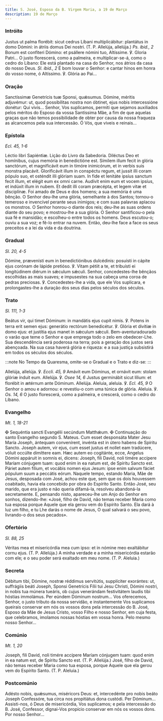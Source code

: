 ```yaml
---
title: S. José, Esposo da B. Virgem Maria, a 19 de Março
description: 19 de Março
---
```


### Intróito

<div class="side-by-side not-content">
  <span>
    Justus ut palma florébit: sicut cedrus Líbani multiplicábitur: plantátus in
    domo Dómini: in átriis domus Dei nostri. (T. P. Allelúja, allelúja.)
    <em>Ps. ibid., 2</em> Bonum est confiteri Dómino: et psállere nómini tuo, Altíssime.
    ℣. Gloria Patri...
  </span>
  <span>
    O justo florescerá, como a palmeira, e multiplicar-se-á, como o cedro do
    Líbano: Ele está plantado na casa do Senhor, nos átrios da casa do nosso
    Deus. <em>Sl. ibid., 2</em> É bom louvar o Senhor: e cantar hinos em honra
    do vosso nome, ó Altíssimo. ℣. Glória ao Pai...
  </span>
</div>

### Oração

<div class="side-by-side not-content">
  <span>
    Sanctíssimæ Genetrícis tuæ Sponsi, quǽsumus. Dómine, méritis adjuvémur: ut,
    quod possibílitas nostra non óbtinet, ejus nobis intercessióne donétur: Qui
    vivis...
  </span>
  <span>
    Senhor, Vos suplicamos, permiti que sejamos auxiliados pelos méritos do
    Esposo da vossa Santíssima Mãe, a fim de que aquelas graças que não temos
    possibilidade de obter por causa da nossa fraqueza as alcancemos pela sua
    intercessão. Ó Vós, que viveis e reinais...
  </span>
</div>

### Epístola

<em>Ecl. 45, 1-6</em>

<div class="side-by-side not-content">
  <span>Léctio libri Sapiéntiæ.</span>
  <span>Lição do Livro da Sabedoria.</span>
  <span>
    Diléctus Deo et homínibus, cujus memória in benedictióne est. Símilem illum
    fecit in glória sanctórum, et magnificávit eum in timóre inimicórum, et in
    verbis suis monstra placávit. Glorificávit illum in conspéctu regum, et
    jussit illi coram pópulo suo, et osténdit illi glóriam suam. In fide et
    lenitáte ipsíus sanctum fecit illum, et elégit eum ex omni carne. Audívit
    enim eum et vocem ipsíus, et indúxit illum in nubem. Et dedit illi coram
    præcépta, et legem vitæ et disciplínæ.
  </span>
  <span>
    Foi amado de Deus e dos homens; a sua memória é uma bênção. O Senhor deu-lhe
    uma glória, semelhante à dos Santos; tornou-o temeroso e invencível perante
    seus inimigos; e com suas palavras aplacou os monstros. O Senhor honrou-o
    diante dos reis; deu-lhe as suas ordens diante do seu povo; e mostrou-lhe a
    sua glória. O Senhor santificou-o pela sua fé e mansidão; e escolheu-o entre
    todos os homens. Deus escutou-o; ouviu a sua voz; e fê-lo entrar na nuvem.
    Então, deu-lhe face a face os seus preceitos e a lei da vida e da doutrina.
  </span>
</div>

### Gradual

<em>Sl. 20, 4-5</em>

<div class="side-by-side not-content">
  <span>
    Dómine, prævenísti eum in benedictiónibus dulcédinis: posuísti in cápite
    ejus corónam de lápide pretióso. ℣. Vitam pétiit a te, et tribuísti ei
    longitúdinem diérum in sǽculum sǽculi.
  </span>
  <span>
    Senhor, concedestes-lhe bênçãos escolhidas as mais suaves; e impusestes na
    sua cabeça uma coroa de pedras preciosas. ℣. Concedestes-lhe a vida, que ele
    Vos suplicara, e prolongastes-lhe a duração dos seus dias pelos séculos dos
    séculos.
  </span>
</div>

### Trato

<em>Sl. 111, 1-3</em>

<div class="side-by-side not-content">
  <span>
    Beátus vir, qui timet Dóminum: in mandátis ejus cupit nimis. ℣. Potens in
    terra erit semen ejus: generátio rectórum benedicétur. ℣. Glória et divítiæ
    in domo ejus: et justítia ejus manet in sǽculum sǽculi.
  </span>
  <span>
    Bem-aventuradourado o varão que teme o Senhor e que emprega todo o zelo em
    obedecer-Lhe. Sua descendência será poderosa na terra; pois a geração dos
    justos será abençoada. Na sua casa haverá glória e riqueza: e a sua justiça
    subsistirá em todos os séculos dos séculos.
  </span>
</div>

:::note
No Tempo da Quaresma, omite-se o Gradual e o Trato e diz-se:
:::

<div class="side-by-side not-content">
  <span>
    Allelúja, allelúja. ℣. <em>Eccli. 45, 9</em> Amávit eum Dóminus, et ornávit
    eum: stolam glóriæ índuit eum. Allelúja. ℣. <em>Osee 14, 6</em> Justus
    germinábit sicut lílium: et florébit in ætérnum ante Dóminum. Allelúja.
  </span>
  <span>
    Aleluia, aleluia. ℣. <em>Ecl. 45, 9</em> O Senhor o amou e adornou: e
    revestiu-o com uma túnica de glória. Aleluia. ℣. <em>Os. 14, 6</em> O justo
    florescerá, como a palmeira, e crescerá, como o cedro do Líbano.
  </span>
</div>

### Evangelho

<em>Mt. 1, 18-21</em>

<div class="side-by-side not-content">
  <span>
    <span class="text-red-500">✠</span> Sequéntia sancti Evangélii secúndum
    Matthǽum.
  </span>
  <span>
    <span class="text-red-500">✠</span> Continuação do santo Evangelho segundo
    S. Mateus.
  </span>
  <span>
    Cum esset desponsáta Mater Jesu María Joseph, ántequam convenírent, invénta
    est in útero habens de Spíritu Sancto. Joseph autem, vir ejus, cum esset
    justus et nollet eam tradúcere, vóluit occúlte dimíttere eam. Hæc autem eo
    cogitánte, ecce, Angelus Dómini appáruit in somnis ei, dicens: Joseph, fili
    David, noli timére accípere Maríam cónjugem tuam: quod enim in ea natum est,
    de Spíritu Sancto est. Páriet autem fílium, et vocábis nomen ejus Jesum:
    ipse enim salvum fáciet pópulum suum a peccátis eórum.
  </span>
  <span>
    Naquele tempo, estando Maria, Mãe de Jesus, desposada com José, achou este
    que, sem que os dois houvessem coabitado, havia ela concebido por obra do
    Espírito Santo. Então José, seu marido, que era justo e não queria
    difamá-la, resolveu abandoná-la secretamente. E, pensando nisto,
    apareceu-lhe um Anjo do Senhor em sonhos, dizendo-lhe: «José, filho de
    David, não temas receber Maria como tua esposa porque Aquele que ela gerou
    vem do Espírito Santo. Ela dará à luz um filho, e tu Lhe darás o nome de
    Jesus, O qual salvará o seu povo, livrando-o dos seus pecados».
  </span>
</div>

### Ofertório

<em>Sl. 88, 25</em>

<div class="side-by-side not-content">
  <span>
    Véritas mea et misericórdia mea cum ipso: et in nómine meo exaltábitur cornu
    ejus. (T. P. Allelúja.)
  </span>
  <span>
    A minha verdade e a minha misericórdia estarão com ele; e o seu poder será
    exaltado em meu nome. (T. P. Aleluia.)
  </span>
</div>

### Secreta

<div class="side-by-side not-content">
  <span>
    Débitum tibi, Dómine, nostræ réddimus servitútis, supplíciter exorántes: ut,
    suffrágiis beáti Joseph, Sponsi Genetrícis Fílii tui Jesu Christi, Dómini
    nostri, in nobis tua múnera tueáris, ob cujus venerándam festivitátem laudis
    tibi hóstias immolámus. Per eúndem Dóminum nostrum...
  </span>
  <span>
    Vos oferecemos, Senhor, o justo tributo da nossa servidão, e instantemente
    Vos suplicamos queirais conservar em nós os vossos dons pela intercessão do
    B. José, Esposo da Mãe de Jesus Cristo, vosso Filho e nosso Senhor, em cuja
    festa, que celebramos, imolamos nossas hóstias em vossa honra. Pelo mesmo
    nosso Senhor...
  </span>
</div>

### Comúnio

<em>Mt. 1, 20</em>

<div class="side-by-side not-content">
  <span>
    Joseph, fili David, noli timére accípere Maríam cónjugem tuam: quod enim in
    ea natum est, de Spíritu Sancto est. (T. P. Allelúja.)
  </span>
  <span>
    José, filho de David, não temas receber Maria como tua esposa, porque Aquele
    que ela gerou vem do Espírito Santo. (T. P. Aleluia.)
  </span>
</div>

### Postcomúnio

<div class="side-by-side not-content">
  <span>
    Adésto nobis, quǽsumus, miséricors Deus: et, intercedénte pro nobis beáto
    Joseph Confessóre, tua circa nos propitiátus dona custódi. Per Dóminum...
  </span>
  <span>
    Assisti-nos, ó Deus de misericórdia, Vos suplicamos; e pela intercessão do
    B. José, Confessor, dignai-Vos propício conservar em nós os vossos dons. Por
    nosso Senhor...
  </span>
</div>
